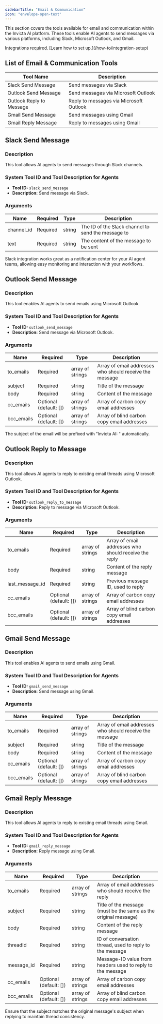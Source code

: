 ```yaml
---
sidebarTitle: "Email & Communication"
icon: "envelope-open-text"
---
```


This section covers the tools available for email and communication within the Invicta AI platform. These tools enable AI agents to send messages via various platforms, including Slack, Microsoft Outlook, and Gmail.

<Note>
  Integrations required. [Learn how to set up.](/how-to/integration-setup)
</Note>

## List of Email & Communication Tools

| Tool Name                | Description                             |
| ------------------------ | --------------------------------------- |
| Slack Send Message       | Send messages via Slack                 |
| Outlook Send Message     | Send messages via Microsoft Outlook     |
| Outlook Reply to Message | Reply to messages via Microsoft Outlook |
| Gmail Send Message       | Send messages using Gmail               |
| Gmail Reply Message      | Reply to messages using Gmail           |

## Slack Send Message

### Description

This tool allows AI agents to send messages through Slack channels.

### System Tool ID and Tool Description for Agents

- **Tool ID:** `slack_send_message`
- **Description:** Send message via Slack.

### Arguments

| Name       | Required | Type   | Description                                        |
| ---------- | -------- | ------ | -------------------------------------------------- |
| channel_id | Required | string | The ID of the Slack channel to send the message to |
| text       | Required | string | The content of the message to be sent              |

<Tip>
  Slack integration works great as a notification center for your AI agent
  teams, allowing easy monitoring and interaction with your workflows.
</Tip>

## Outlook Send Message

### Description

This tool enables AI agents to send emails using Microsoft Outlook.

### System Tool ID and Tool Description for Agents

- **Tool ID:** `outlook_send_message`
- **Description:** Send message via Microsoft Outlook.

### Arguments

| Name       | Required               | Type             | Description                                             |
| ---------- | ---------------------- | ---------------- | ------------------------------------------------------- |
| to_emails  | Required               | array of strings | Array of email addresses who should receive the message |
| subject    | Required               | string           | Title of the message                                    |
| body       | Required               | string           | Content of the message                                  |
| cc_emails  | Optional (default: []) | array of strings | Array of carbon copy email addresses                    |
| bcc_emails | Optional (default: []) | array of strings | Array of blind carbon copy email addresses              |

<Note>
  The subject of the email will be prefixed with "Invicta AI: " automatically.
</Note>

## Outlook Reply to Message

### Description

This tool allows AI agents to reply to existing email threads using Microsoft Outlook.

### System Tool ID and Tool Description for Agents

- **Tool ID:** `outlook_reply_to_message`
- **Description:** Reply to message via Microsoft Outlook.

### Arguments

| Name            | Required               | Type             | Description                                           |
| --------------- | ---------------------- | ---------------- | ----------------------------------------------------- |
| to_emails       | Required               | array of strings | Array of email addresses who should receive the reply |
| body            | Required               | string           | Content of the reply message                          |
| last_message_id | Required               | string           | Previous message ID, used to reply                    |
| cc_emails       | Optional (default: []) | array of strings | Array of carbon copy email addresses                  |
| bcc_emails      | Optional (default: []) | array of strings | Array of blind carbon copy email addresses            |

## Gmail Send Message

### Description

This tool enables AI agents to send emails using Gmail.

### System Tool ID and Tool Description for Agents

- **Tool ID:** `gmail_send_message`
- **Description:** Send message using Gmail.

### Arguments

| Name       | Required               | Type             | Description                                             |
| ---------- | ---------------------- | ---------------- | ------------------------------------------------------- |
| to_emails  | Required               | array of strings | Array of email addresses who should receive the message |
| subject    | Required               | string           | Title of the message                                    |
| body       | Required               | string           | Content of the message                                  |
| cc_emails  | Optional (default: []) | array of strings | Array of carbon copy email addresses                    |
| bcc_emails | Optional (default: []) | array of strings | Array of blind carbon copy email addresses              |

## Gmail Reply Message

### Description

This tool allows AI agents to reply to existing email threads using Gmail.

### System Tool ID and Tool Description for Agents

- **Tool ID:** `gmail_reply_message`
- **Description:** Reply message using Gmail.

### Arguments

| Name       | Required               | Type             | Description                                                     |
| ---------- | ---------------------- | ---------------- | --------------------------------------------------------------- |
| to_emails  | Required               | array of strings | Array of email addresses who should receive the reply           |
| subject    | Required               | string           | Title of the message (must be the same as the original message) |
| body       | Required               | string           | Content of the reply message                                    |
| threadId   | Required               | string           | ID of conversation thread, used to reply to the message         |
| message_id | Required               | string           | Message-ID value from headers used to reply to the message      |
| cc_emails  | Optional (default: []) | array of strings | Array of carbon copy email addresses                            |
| bcc_emails | Optional (default: []) | array of strings | Array of blind carbon copy email addresses                      |

<Note>
  Ensure that the subject matches the original message's subject when replying
  to maintain thread consistency.
</Note>
